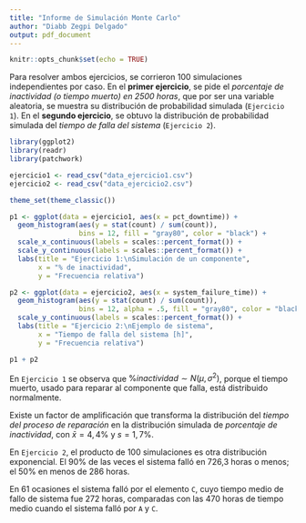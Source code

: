 ```yaml
---
title: "Informe de Simulación Monte Carlo"
author: "Diabb Zegpi Delgado"
output: pdf_document
---
```


```r
knitr::opts_chunk$set(echo = TRUE)
```
Para resolver ambos ejercicios, se corrieron 100 simulaciones independientes por caso. En el **primer ejercicio**, se pide el *porcentaje de inactividad (o tiempo muerto) en 2500 horas*, que por ser una variable aleatoria, se muestra su distribución de probabilidad simulada (`Ejercicio 1`). En el **segundo ejercicio**, se obtuvo la distribución de probabilidad simulada del *tiempo de falla del sistema* (`Ejercicio 2`).

```r
library(ggplot2)
library(readr)
library(patchwork)

ejercicio1 <- read_csv("data_ejercicio1.csv")
ejercicio2 <- read_csv("data_ejercicio2.csv")

theme_set(theme_classic())
```

```r
p1 <- ggplot(data = ejercicio1, aes(x = pct_downtime)) +
  geom_histogram(aes(y = stat(count) / sum(count)),
                 bins = 12, fill = "gray80", color = "black") +
  scale_x_continuous(labels = scales::percent_format()) +
  scale_y_continuous(labels = scales::percent_format()) +
  labs(title = "Ejercicio 1:\nSimulación de un componente",
       x = "% de inactividad",
       y = "Frecuencia relativa")

p2 <- ggplot(data = ejercicio2, aes(x = system_failure_time)) + 
  geom_histogram(aes(y = stat(count) / sum(count)),
                 bins = 12, alpha = .5, fill = "gray80", color = "black") +
  scale_y_continuous(labels = scales::percent_format()) +
  labs(title = "Ejercicio 2:\nEjemplo de sistema",
       x = "Tiempo de falla del sistema [h]",
       y = "Frecuencia relativa")
```

```r
p1 + p2
```
En `Ejercicio 1` se observa que $\%inactividad \sim N(\mu,\sigma^2)$, porque el tiempo muerto, usado para reparar al componente que falla, está distribuido normalmente. 

Existe un factor de amplificación que transforma la distribución del *tiempo del proceso de reparación* en la distribución simulada de *porcentaje de inactividad*, con $\bar{x}=4,4\%$ y $s=1,7\%$.

En `Ejercicio 2`, el producto de 100 simulaciones es otra distribución exponencial. El 90% de las veces el sistema falló en 726,3 horas o menos; el 50% en menos de 286 horas.

En 61 ocasiones el sistema falló por el elemento `C`, cuyo tiempo medio de fallo de sistema fue 272 horas, comparadas con las 470 horas de tiempo medio cuando el sistema falló por `A` y `C`.